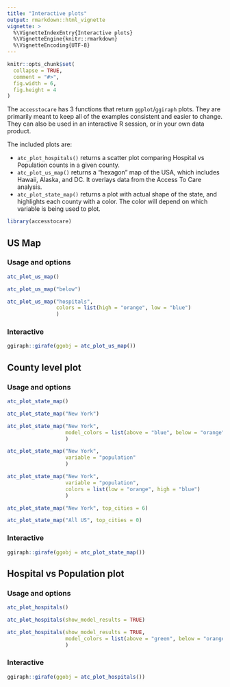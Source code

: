 ```yaml
---
title: "Interactive plots"
output: rmarkdown::html_vignette
vignette: >
  %\VignetteIndexEntry{Interactive plots}
  %\VignetteEngine{knitr::rmarkdown}
  %\VignetteEncoding{UTF-8}
---
```


```r
knitr::opts_chunk$set(
  collapse = TRUE,
  comment = "#>",
  fig.width = 6,
  fig.height = 4
)
```

The `accesstocare` has 3 functions that return `ggplot`/`ggiraph` plots.  They are primarily meant to keep all of the examples consistent and easier to change.  They can also be used in an interactive R session, or in your own data product.  

The included plots are:

- `atc_plot_hospitals()` returns a scatter plot comparing Hospital vs Population counts in a given county.
- `atc_plot_us_map()` returns a "hexagon" map of the USA, which includes Hawaii, Alaska, and DC. It overlays data from the Access To Care analysis.
- `atc_plot_state_map()` returns a plot with actual shape of the state, and highlights each county with a color. The color will depend on which variable is being used to plot.


```r
library(accesstocare)
```

## US Map

### Usage and options

```r
atc_plot_us_map()
```

```r
atc_plot_us_map("below")
```

```r
atc_plot_us_map("hospitals", 
                colors = list(high = "orange", low = "blue")
                )
```

### Interactive

```r
ggiraph::girafe(ggobj = atc_plot_us_map())
```

## County level plot

### Usage and options

```r
atc_plot_state_map()
```

```r
atc_plot_state_map("New York")
```

```r
atc_plot_state_map("New York", 
                   model_colors = list(above = "blue", below = "orange", ok = "white")
                   )
```

```r
atc_plot_state_map("New York", 
                   variable = "population"
                   )
```

```r
atc_plot_state_map("New York", 
                   variable = "population",
                   colors = list(low = "orange", high = "blue")
                   )
```

```r
atc_plot_state_map("New York", top_cities = 6)
```

```r
atc_plot_state_map("All US", top_cities = 0)
```

### Interactive

```r
ggiraph::girafe(ggobj = atc_plot_state_map())
```

## Hospital vs Population plot

### Usage and options

```r
atc_plot_hospitals()
```

```r
atc_plot_hospitals(show_model_results = TRUE)
```

```r
atc_plot_hospitals(show_model_results = TRUE,
                   model_colors = list(above = "green", below = "orange")
                   )
```

### Interactive

```r
ggiraph::girafe(ggobj = atc_plot_hospitals())
```
